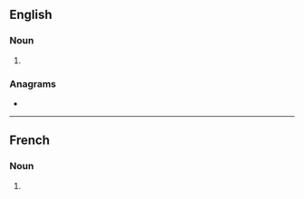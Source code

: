==English==

===Noun===
{{head|en|noun form}}

# {{plural of|en|martinet}}

===Anagrams===
* {{anagrams|en|a=aeimnrstt|intermats|stream tin|tarentism}}

----

==French==

===Noun===
{{head|fr|noun plural form|g=m}}

# {{plural of|fr|martinet}}